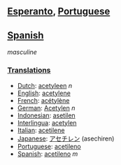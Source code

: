 ==[[Esperanto]], [[Portuguese]]==
==[[Spanish]]== ''masculine''
=== [[Translations]] ===

* [[Dutch]]: [[acetyleen]] ''n''
* [[English]]: [[acetylene]]
* [[French]]: [[acétylène]] 
* [[German]]: [[Acetylen]] ''n''
* [[Indonesian]]: [[asetilen]] 
* [[Interlingua]]: [[acetylen]]
* [[Italian]]: [[acetilene]] 
* [[Japanese]]: [[アセチレン]] (asechiren)
* [[Portuguese]]: [[acetileno]] 
* [[Spanish]]: [[acetileno]] ''m''